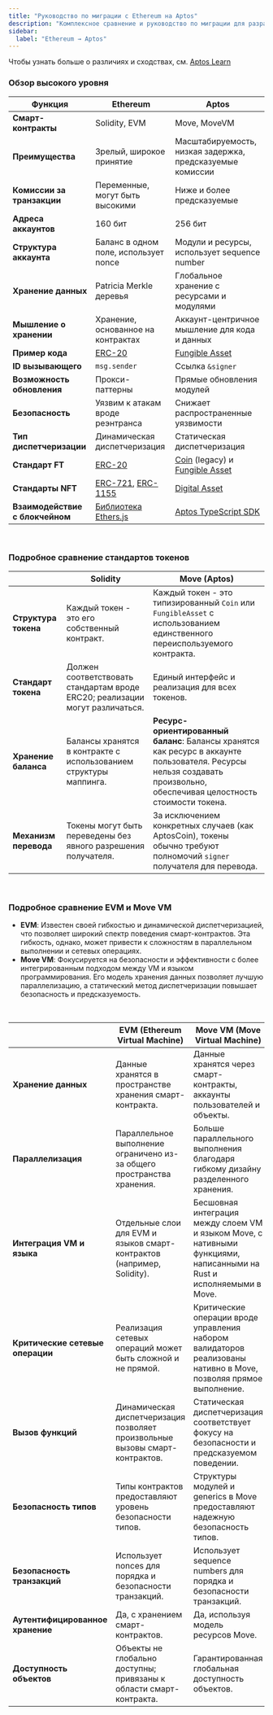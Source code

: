 ```yaml
---
title: "Руководство по миграции с Ethereum на Aptos"
description: "Комплексное сравнение и руководство по миграции для разработчиков Ethereum, переходящих на разработку блокчейна Aptos"
sidebar:
  label: "Ethereum → Aptos"
---
```


Чтобы узнать больше о различиях и сходствах, см. [Aptos Learn](https://learn.aptoslabs.com/en/tutorials/ethereum-to-aptos-guide/cheat-sheet?workshop=eth-to-aptos)

### Обзор высокого уровня

| Функция                    | Ethereum                                                                                                                       | Aptos                                                                 |
|----------------------------|-------------------------------------------------------------------------------------------------------------------------------|-----------------------------------------------------------------------|
| **Смарт-контракты**        | Solidity, EVM                                                                                                                  | Move, MoveVM                                                          |
| **Преимущества**           | Зрелый, широкое принятие                                                                                                       | Масштабируемость, низкая задержка, предсказуемые комиссии             |
| **Комиссии за транзакции** | Переменные, могут быть высокими                                                                                                | Ниже и более предсказуемые                                           |
| **Адреса аккаунтов**       | 160 бит                                                                                                                        | 256 бит                                                               |
| **Структура аккаунта**     | Баланс в одном поле, использует nonce                                                                                          | Модули и ресурсы, использует sequence number                          |
| **Хранение данных**        | Patricia Merkle деревья                                                                                                        | Глобальное хранение с ресурсами и модулями                            |
| **Мышление о хранении**    | Хранение, основанное на контрактах                                                                                             | Аккаунт-центричное мышление для кода и данных                         |
| **Пример кода**            | [ERC-20](https://github.com/OpenZeppelin/openzeppelin-contracts/tree/master/contracts/token/ERC20)                             | [Fungible Asset](https://github.com/aptos-labs/aptos-core/blob/main/aptos-move/framework/aptos-framework/sources/fungible_asset.move) |
| **ID вызывающего**         | `msg.sender`                                                                                                                   | Ссылка `&signer`                                                       |
| **Возможность обновления** | Прокси-паттерны                                                                                                                | Прямые обновления модулей                                            |
| **Безопасность**           | Уязвим к атакам вроде реэнтранса                                                                                                | Снижает распространенные уязвимости                                   |
| **Тип диспетчеризации**    | Динамическая диспетчеризация                                                                                                    | Статическая диспетчеризация                                           |
| **Стандарт FT**            | [ERC-20](https://docs.openzeppelin.com/contracts/4.x/erc20)                                                                    | [Coin](/build/smart-contracts/aptos-coin) (legacy) и [Fungible Asset](/build/smart-contracts/fungible-asset) |
| **Стандарты NFT**          | [ERC-721](https://docs.openzeppelin.com/contracts/4.x/erc721), [ERC-1155](https://docs.openzeppelin.com/contracts/4.x/erc1155) | [Digital Asset](/build/smart-contracts/digital-asset)                 |
| **Взаимодействие с блокчейном** | [Библиотека Ethers.js](https://docs.ethers.org/v6/)                                                                             | [Aptos TypeScript SDK](/build/sdks/ts-sdk)                            |

<br />

### Подробное сравнение стандартов токенов

|                        | Solidity                                                               | Move (Aptos)                                                                 |
|------------------------|------------------------------------------------------------------------|------------------------------------------------------------------------------|
| **Структура токена**   | Каждый токен - это его собственный контракт.                          | Каждый токен - это типизированный `Coin` или `FungibleAsset` с использованием единственного переиспользуемого контракта. |
| **Стандарт токена**    | Должен соответствовать стандартам вроде ERC20; реализации могут различаться. | Единый интерфейс и реализация для всех токенов.                              |
| **Хранение баланса**   | Балансы хранятся в контракте с использованием структуры маппинга.     | **Ресурс-ориентированный баланс**: Балансы хранятся как ресурс в аккаунте пользователя. Ресурсы нельзя создавать произвольно, обеспечивая целостность стоимости токена. |
| **Механизм перевода**  | Токены могут быть переведены без явного разрешения получателя.       | За исключением конкретных случаев (как AptosCoin), токены обычно требуют полномочий `signer` получателя для перевода. |

<br />

### Подробное сравнение EVM и Move VM

- **EVM**: Известен своей гибкостью и динамической диспетчеризацией, что позволяет широкий спектр поведения смарт-контрактов. Эта гибкость, однако, может привести к сложностям в параллельном выполнении и сетевых операциях.
- **Move VM**: Фокусируется на безопасности и эффективности с более интегрированным подходом между VM и языком программирования. Его модель хранения данных позволяет лучшую параллелизацию, а статический метод диспетчеризации повышает безопасность и предсказуемость.

<br />

|                                 | EVM (Ethereum Virtual Machine)                                         | Move VM (Move Virtual Machine)                                     |
|---------------------------------|------------------------------------------------------------------------|-------------------------------------------------------------------|
| **Хранение данных**             | Данные хранятся в пространстве хранения смарт-контракта.              | Данные хранятся через смарт-контракты, аккаунты пользователей и объекты. |
| **Параллелизация**              | Параллельное выполнение ограничено из-за общего пространства хранения. | Больше параллельного выполнения благодаря гибкому дизайну разделенного хранения. |
| **Интеграция VM и языка**       | Отдельные слои для EVM и языков смарт-контрактов (например, Solidity). | Бесшовная интеграция между слоем VM и языком Move, с нативными функциями, написанными на Rust и исполняемыми в Move. |
| **Критические сетевые операции** | Реализация сетевых операций может быть сложной и не прямой.            | Критические операции вроде управления набором валидаторов реализованы нативно в Move, позволяя прямое выполнение. |
| **Вызов функций**               | Динамическая диспетчеризация позволяет произвольные вызовы смарт-контрактов. | Статическая диспетчеризация соответствует фокусу на безопасности и предсказуемом поведении. |
| **Безопасность типов**          | Типы контрактов предоставляют уровень безопасности типов.             | Структуры модулей и generics в Move предоставляют надежную безопасность типов. |
| **Безопасность транзакций**     | Использует nonces для порядка и безопасности транзакций.              | Использует sequence numbers для порядка и безопасности транзакций. |
| **Аутентифицированное хранение** | Да, с хранением смарт-контрактов.                                     | Да, используя модель ресурсов Move.                               |
| **Доступность объектов**        | Объекты не глобально доступны; привязаны к области смарт-контракта.   | Гарантированная глобальная доступность объектов.                   |

